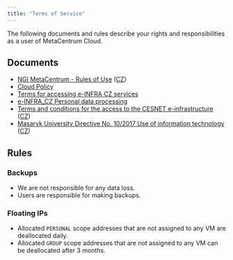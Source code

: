```yaml
---
title: "Terms of Service"
---
```

The following documents and rules describe your rights and responsibilities as a user of MetaCentrum Cloud.

## Documents

- [NGI MetaCentrum - Rules of Use](https://www.metacentrum.cz/en/about/rules/index.html)  ([CZ](https://www.metacentrum.cz/cs/about/rules/index.html))
- [Cloud Policy](cloud-policy)
- [Terms for accessing e-INFRA CZ services](https://www.e-infra.cz/cs/file/8c17a18b8d2d21bade1fe2b4b0efe81c/525/20210408_Podminky_e-INFRA-CZ_EN.pdf)
- [e-INFRA_CZ Personal data processing](https://www.e-infra.cz/en/personal-data-processing)
- [Terms and conditions for the access to the CESNET e-infrastructure](https://www.cesnet.cz/conditions/?lang=en) ([CZ](https://www.cesnet.cz/podminky/))
- [Masaryk University Directive No. 10/2017 Use of information technology](https://is.muni.cz/do/mu/Uredni_deska/Predpisy_MU/Masarykova_univerzita/Smernice_MU/SM10-17/102278820/MU_Directive_No._10_2017_-_Use_of_Information_Technology.pdf) ([CZ](https://is.muni.cz/do/mu/Uredni_deska/Predpisy_MU/Masarykova_univerzita/Smernice_MU/SM10-17/102278820/Smernice_MU_c.10_2017_-_Pouzivani_informacnich_technologii__ucinna_od_15.6.2020_.pdf))



## Rules

### Backups

- We are not responsible for any data loss.
- Users are responsible for making backups.

### Floating IPs

- Allocated `PERSONAL` scope addresses that are not assigned to any VM are deallocated daily.
- Allocated `GROUP` scope addresses that are not assigned to any VM can be deallocated after 3 months.
